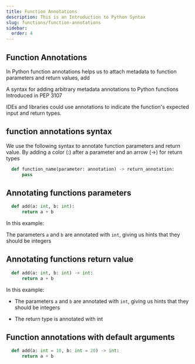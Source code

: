 ```yaml
---
title: Function Annotations
description: This is an Introduction to Python Syntax
slug: functions/function-annotations
sidebar:
  order: 4
---
```



## Function Annotations

In Python function annotations helps us to attach metadata to function parameters and return values, add

<Aside>
  A syntax for adding arbitrary metadata annotations to Python functions <br />
  Introduced in PEP 3107
</Aside>

IDEs and libraries could use annotations to indicate the function's expected input and return types.

## function annotations syntax

We use the following syntax to annotate function parameters and return value.
By adding a color (:) after a parameter and an arrow (->) for return types

```py
  def function_name(parameter: annotation) -> return_annotation:
      pass
```

## Annotating functions parameters

```py
  def add(a: int, b: int):
      return a + b
```

In this example:

The parameters `a` and `b` are annotated with `int`, giving us hints that they should be integers

## Annotating functions return value

```py
  def add(a: int, b: int) -> int:
      return a + b
```

In this example:

- The parameters `a` and `b` are annotated with `int`, giving us hints that they should be integers

- The return type is annotated with int

## Function annotations with default arguments

```py
  def add(a: int = 10, b: int = 20) -> int:
      return a + b

```

